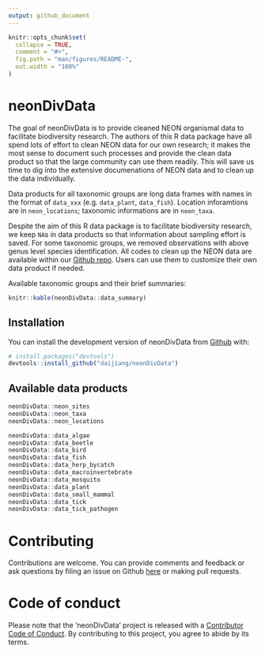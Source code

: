 ```yaml
---
output: github_document
---
```


<!-- README.md is generated from README.Rmd. Please edit that file -->

```r
knitr::opts_chunk$set(
  collapse = TRUE,
  comment = "#>",
  fig.path = "man/figures/README-",
  out.width = "100%"
)
```

# neonDivData

<!-- badges: start -->
<!-- badges: end -->

The goal of neonDivData is to provide cleaned NEON organismal data to facilitate biodiversity research. The authors of this R data package have all spend lots of effort to clean NEON data for our own research; it makes the most sense to document such processes and provide the clean data product so that the large community can use them readily. This will save us time to dig into the extensive documenations of NEON data and to clean up the data individually. 

Data products for all taxonomic groups are long data frames with names in the format of `data_xxx` (e.g. `data_plant`, `data_fish`). Location inforamtions are in `neon_locations`; taxonomic informations are in `neon_taxa`.

Despite the aim of this R data package is to facilitate biodiversity research, we keep `NA`s in data products so that information about sampling effort is saved. For some taxonomic groups, we removed observations with above genus level species identification. All codes to clean up the NEON data are available within our [Github repo](https://github.com/daijiang/neonDivData/tree/master/data-raw). Users can use them to customize their own data product if needed.

Available taxonomic groups and their brief summaries:

```r
knitr::kable(neonDivData::data_summary)
```

## Installation

You can install the development version of neonDivData from [Github](https://github.com/daijiang/neonDivData) with:

``` r
# install.packages("devtools")
devtools::install_github("daijiang/neonDivData")
```

## Available data products

```r
neonDivData::neon_sites
neonDivData::neon_taxa
neonDivData::neon_locations

neonDivData::data_algae
neonDivData::data_beetle
neonDivData::data_bird
neonDivData::data_fish
neonDivData::data_herp_bycatch
neonDivData::data_macroinvertebrate
neonDivData::data_mosquito
neonDivData::data_plant
neonDivData::data_small_mammal
neonDivData::data_tick
neonDivData::data_tick_pathogen
```

# Contributing

Contributions are welcome. You can provide comments and feedback or ask questions by filing an issue on Github [here](https://github.com/daijiang/neonDivData/issues) or making pull requests.

# Code of conduct

Please note that the 'neonDivData' project is released with a [Contributor Code of Conduct](CODE_OF_CONDUCT.md). By contributing to this project, you agree to abide by its terms.


